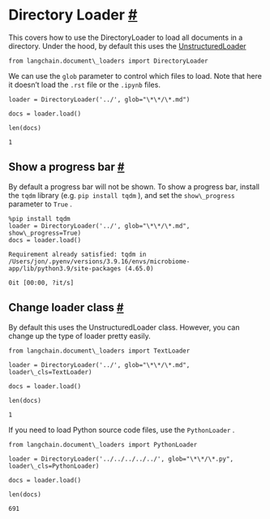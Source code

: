  Directory Loader
 [#](#directory-loader "Permalink to this headline")
=======================================================================
 This covers how to use the DirectoryLoader to load all documents in a directory. Under the hood, by default this uses the
 [UnstructuredLoader](unstructured_file.html)
```
from langchain.document\_loaders import DirectoryLoader
```
 We can use the
 `glob`
 parameter to control which files to load. Note that here it doesn’t load the
 `.rst`
 file or the
 `.ipynb`
 files.
```
loader = DirectoryLoader('../', glob="\*\*/\*.md")
```
```
docs = loader.load()
```
```
len(docs)
```
```
1
```
 Show a progress bar
 [#](#show-a-progress-bar "Permalink to this headline")
-----------------------------------------------------------------------------
 By default a progress bar will not be shown. To show a progress bar, install the
 `tqdm`
 library (e.g.
 `pip
 install
 tqdm`
 ), and set the
 `show\_progress`
 parameter to
 `True`
 .
```
%pip install tqdm
loader = DirectoryLoader('../', glob="\*\*/\*.md", show\_progress=True)
docs = loader.load()
```
```
Requirement already satisfied: tqdm in /Users/jon/.pyenv/versions/3.9.16/envs/microbiome-app/lib/python3.9/site-packages (4.65.0)
```
```
0it [00:00, ?it/s]
```
 Change loader class
 [#](#change-loader-class "Permalink to this headline")
-----------------------------------------------------------------------------
 By default this uses the UnstructuredLoader class. However, you can change up the type of loader pretty easily.
```
from langchain.document\_loaders import TextLoader
```
```
loader = DirectoryLoader('../', glob="\*\*/\*.md", loader\_cls=TextLoader)
```
```
docs = loader.load()
```
```
len(docs)
```
```
1
```
 If you need to load Python source code files, use the
 `PythonLoader`
 .
```
from langchain.document\_loaders import PythonLoader
```
```
loader = DirectoryLoader('../../../../../', glob="\*\*/\*.py", loader\_cls=PythonLoader)
```
```
docs = loader.load()
```
```
len(docs)
```
```
691
```